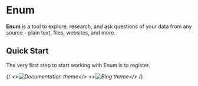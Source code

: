 # Enum

**Enum** is a tool to explore, research, and ask questions of your data from any source - plain text, files, websites, and more. 

## Quick Start


The very first step to start working with Enum is to register.

{/*<Cards num={2}>
  <Card image arrow title="Documentation theme" href="/docs/docs-theme/start">
    <>![Documentation theme](/assets/docs-theme.png)</>
  </Card>
  <Card image arrow title="Blog theme" href="/docs/blog-theme/start">
    <>![Blog theme](/assets/blog-theme.png)</>
  </Card>
</Cards>*/}
